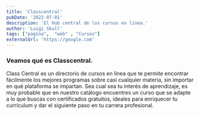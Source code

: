 ```yaml
---
title: 'Classcentral'
pubDate: '2022-07-01'
description: 'El Hub central de los cursos en línea.'
author: 'Luigi Skull'
tags: ["pagína",  "web" , "Cursos"]
externalUrl: 'https://google.com' 
---
```



### Veamos qué es Classcentral.


Class Central es un directorio de cursos en línea que te permite encontrar fácilmente los mejores programas sobre casi cualquier materia, sin importar en qué plataforma se impartan. Sea cual sea tu interés de aprendizaje, es muy probable que en nuestro catálogo encuentres un curso que se adapte a lo que buscas con  certificados gratuitos, ideales para enriquecer tu currículum y dar el siguiente paso en tu carrera profesional.
